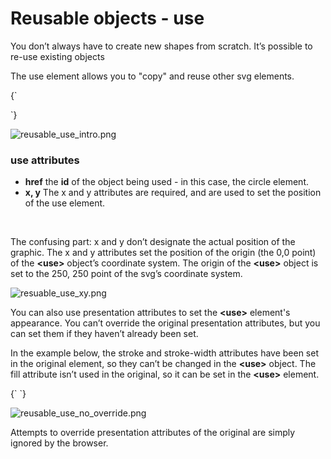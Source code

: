 
# Reusable objects - use

You don’t always have to create new shapes from scratch. It’s possible to re-use existing objects

The use element allows you to "copy" and reuse other svg elements.

<Blocks>{`<circle 
id="dot" 
cx="100" cy="100" r="100"
fill="#C4C4C4" />

<use 
    href="#dot" 
    x="250" y="250"></use>`}</Blocks>

![reusable_use_intro.png](reusable_use_intro.png)

### use attributes

- **href** the **id** of the object being used - in this case, the circle element.
- **x, y** The x and y attributes are required, and are used to set the position of the use element.

<br />

The confusing part: x and y don’t designate the actual position of the graphic. The x and y attributes set the position of the origin (the 0,0 point) of the **\<use\>** object’s coordinate system. The origin of the **\<use\>** object is set to the 250, 250 point of the svg’s coordinate system.

![resuable_use_xy.png](resuable_use_xy.png)

You can also use presentation attributes to set the **\<use\>** element's appearance. You can’t override the original presentation attributes, but you can set them if they haven’t already been set.

In the example below, the stroke and stroke-width attributes have been set in the original element, so they can’t be changed in the **\<use\>** object. The fill attribute isn’t used in the original, so it can be set in the **\<use\>** element.

<Blocks>
  {`<circle 
    id="dot" 
    cx="100" cy="100" r="100" 
    stroke="black" stroke-width="4" />
<use 
    href="#dot" 
    x="250" y="250" 
    fill="#0DD9F4"/>`}
</Blocks>

![reusable_use_no_override.png](reusable_use_no_override.png)

Attempts to override presentation attributes of the original are simply ignored by the browser.
